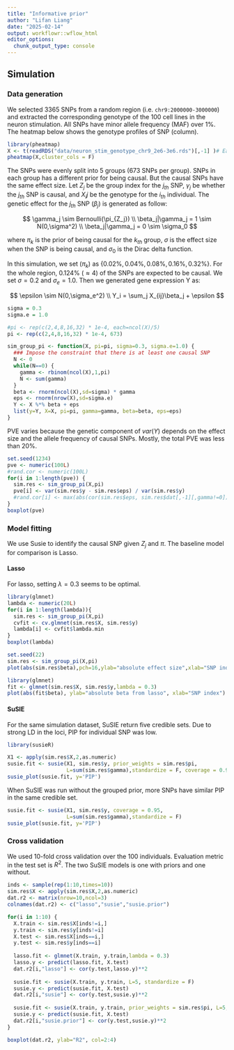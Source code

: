 ```yaml
---
title: "Informative prior"
author: "Lifan Liang"
date: "2025-02-14"
output: workflowr::wflow_html
editor_options:
  chunk_output_type: console
---
```


## Simulation

### Data generation

We selected 3365 SNPs from a random region (i.e. `chr9:2000000-3000000`) and extracted the corresponding genotype of the 100 cell lines in the neuron stimulation. All SNPs have minor allele frequency (MAF) over 1%. The heatmap below shows the genotype profiles of SNP (column).

```r
library(pheatmap)
X <- t(readRDS("data/neuron_stim_genotype_chr9_2e6-3e6.rds")[,-1] )# Each row is a cell line
pheatmap(X,cluster_cols = F)
```



The SNPs were evenly split into 5 groups (673 SNPs per group). SNPs in each group has a different prior for being causal. But the causal SNPs have the same effect size. Let $Z_j$ be the group index for the $j_{th}$ SNP, $\gamma_j$ be whether the $j_{th}$ SNP is causal, and $X_ij$ be the genotype for the $i_{th}$ individual. The genetic effect for the $j_{th}$ SNP ($\beta_j$) is generated as follow:

$$
\gamma_j \sim Bernoulli(\pi_{Z_j})
\\
\beta_j|\gamma_j = 1 \sim N(0,\sigma^2)
\\
\beta_j|\gamma_j = 0 \sim \sigma_0
$$

where $\pi_k$ is the prior of being causal for the $k_{th}$ group, $\sigma$ is the effect size when the SNP is being causal, and $\sigma_0$ is the Dirac delta function.

In this simulation, we set ($\pi_k$) as $\{0.02\%, 0.04\%,0.08\%,0.16\%,0.32\%\}$. For the whole region, 0.124% ($\approx 4$) of the SNPs are expected to be causal. We set $\sigma=0.2$ and $\sigma_e=1.0$. Then we generated gene expression Y as:

$$
\epsilon \sim N(0,\sigma_e^2)
\\
Y_i = \sum_j X_{ij}\beta_j + \epsilon
$$

```r
sigma = 0.3
sigma.e = 1.0

#pi <- rep(c(2,4,8,16,32) * 1e-4, each=ncol(X)/5)
pi <- rep(c(2,4,8,16,32) * 1e-4, 673)

sim_group_pi <- function(X, pi=pi, sigma=0.3, sigma.e=1.0) {
  ### Impose the constraint that there is at least one causal SNP
  N <- 0
  while(N==0) {
    gamma <- rbinom(ncol(X),1,pi)
    N <- sum(gamma)
  }
  beta <- rnorm(ncol(X),sd=sigma) * gamma
  eps <- rnorm(nrow(X),sd=sigma.e)
  Y <- X %*% beta + eps
  list(y=Y, X=X, pi=pi, gamma=gamma, beta=beta, eps=eps)
}

```

PVE varies because the genetic component of $var(Y)$ depends on the effect size and the allele frequency of causal SNPs. Mostly, the total PVE was less than 20%.

```r
set.seed(1234)
pve <- numeric(100L)
#rand.cor <- numeric(100L)
for(i in 1:length(pve)) {
  sim.res <- sim_group_pi(X,pi)
  pve[i] <- var(sim.res$y - sim.res$eps) / var(sim.res$y)
  #rand.cor[i] <- max(abs(cor(sim.res$eps, sim.res$dat[,-1][,gamma!=0])))
}
boxplot(pve)
```


### Model fitting

We use Susie to identify the causal SNP given $Z_j$ and $\pi$. The baseline model for comparison is Lasso.

#### Lasso

For lasso, setting $\lambda=0.3$ seems to be optimal.

```r
library(glmnet)
lambda <- numeric(20L)
for(i in 1:length(lambda)){
  sim.res <- sim_group_pi(X,pi)
  cvfit <- cv.glmnet(sim.res$X, sim.res$y)
  lambda[i] <- cvfit$lambda.min
}
boxplot(lambda)

```


```r
set.seed(22)
sim.res <- sim_group_pi(X,pi)
plot(abs(sim.res$beta),pch=16,ylab="absolute effect size",xlab="SNP index")
```


```r
library(glmnet)
fit <- glmnet(sim.res$X, sim.res$y,lambda = 0.3)
plot(abs(fit$beta), ylab="absolute beta from lasso", xlab="SNP index")
```

#### SuSIE

For the same simulation dataset, SuSIE return five credible sets. Due to strong LD in the loci, PIP for individual SNP was low. 

```r
library(susieR)

X1 <- apply(sim.res$X,2,as.numeric)
susie.fit <- susie(X1, sim.res$y, prior_weights = sim.res$pi,
                   L=sum(sim.res$gamma),standardize = F, coverage = 0.95)
susie_plot(susie.fit, y='PIP')
```

When SuSIE was run without the grouped prior, more SNPs have similar PIP in the same credible set.

```r
susie.fit <- susie(X1, sim.res$y, coverage = 0.95,
                   L=sum(sim.res$gamma),standardize = F)
susie_plot(susie.fit, y='PIP')
```

### Cross validation

We used 10-fold cross validation over the 100 individuals. Evaluation metric in the test set is $R^2$. The two SuSIE models is one with priors and one without.

```r
inds <- sample(rep(1:10,times=10))
sim.res$X <- apply(sim.res$X,2,as.numeric)
dat.r2 <- matrix(nrow=10,ncol=3)
colnames(dat.r2) <- c("lasso","susie","susie.prior")

for(i in 1:10) {
  X.train <- sim.res$X[inds!=i,]
  y.train <- sim.res$y[inds!=i]
  X.test <- sim.res$X[inds==i,]
  y.test <- sim.res$y[inds==i]
  
  lasso.fit <- glmnet(X.train, y.train,lambda = 0.3)
  lasso.y <- predict(lasso.fit, X.test)
  dat.r2[i,"lasso"] <- cor(y.test,lasso.y)**2
  
  susie.fit <- susie(X.train, y.train, L=5, standardize = F)
  susie.y <- predict(susie.fit, X.test)
  dat.r2[i,"susie"] <- cor(y.test,susie.y)**2
  
  susie.fit <- susie(X.train, y.train, prior_weights = sim.res$pi, L=5, standardize = F)
  susie.y <- predict(susie.fit, X.test)
  dat.r2[i,"susie.prior"] <- cor(y.test,susie.y)**2
}

boxplot(dat.r2, ylab="R2", col=2:4)
```

